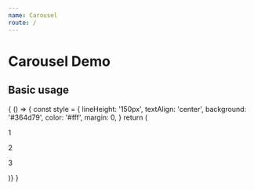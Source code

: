 ```yaml
---
name: Carousel
route: /
---
```



# Carousel Demo

## Basic usage

<Playground>
  {
    () => {
      const style = {
        lineHeight: '150px',
        textAlign: 'center',
        background: '#364d79',
        color: '#fff',
        margin: 0,
      }
      return (
      <Carousel autoplay>
        <div>
          <p style={style}>1</p>
        </div>
        <div>
          <p style={style}>2</p>
        </div>
        <div>
          <p style={style}>3</p>
        </div>
      </Carousel>
    )}
  }
</Playground>
